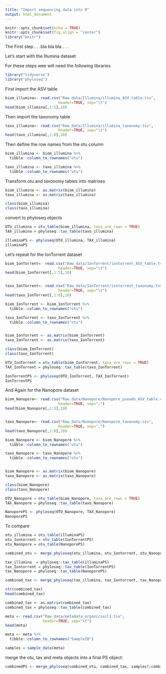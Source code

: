 ```yaml
---
title: "Import sequencing data into R"
output: html_document
---
```


```r
knitr::opts_chunk$set(echo = TRUE)
knitr::opts_chunk$set(fig.align = "center")
library("knitr")
```

The First step .
. .bla bla bla .
. .



Let's start with the Illumina dataset

For these steps wee will need the following libraries

```r
library("tidyverse")
library("phyloseq")
```

First import the ASV table

```r
biom_illumina<- read.csv("Raw_data/Illumina/illumina_ASV_table.tsv", 
                        header=TRUE, sep="\t")
head(biom_illumina[,1:5],10)

```

Then import the taxonomy table

```r
taxo_illumina<- read.csv("Raw_data/Illumina/illumina_taxonomy.tsv", 
                        header=TRUE, sep="\t")
head(taxo_illumina[,1:8],10)
```

Then define the row names from the otu column

```r
biom_illumina <- biom_illumina %>%
  tibble::column_to_rownames("otu") 

taxo_illumina <- taxo_illumina %>%
  tibble::column_to_rownames("otu") 
```

Transform otu and taxonomy tables into matrixes

```r
biom_illumina <- as.matrix(biom_illumina)
taxo_illumina <- as.matrix(taxo_illumina)

class(biom_illumina)
class(taxo_illumina) 
```

convert to phyloseq objects

```r
OTU_illumina = otu_table(biom_illumina, taxa_are_rows = TRUE)
TAX_illumina = phyloseq::tax_table(taxo_illumina)

illuminaPS <- phyloseq(OTU_illumina, TAX_illumina)
illuminaPS
```

Let's repeat for the IonTorrent dataset 

```r
biom_IonTorrent<- read.csv("Raw_data/IonTorrent/iontorrent_ASV_table.tsv", 
                        header=TRUE, sep="\t")
head(biom_IonTorrent[,1:5],10)


taxo_IonTorrent<- read.csv("Raw_data/IonTorrent/iontorrent_taxonomy.tsv", 
                        header=TRUE, sep="\t")
head(taxo_IonTorrent[,1:8],10)

biom_IonTorrent <- biom_IonTorrent %>%
  tibble::column_to_rownames("otu") 

taxo_IonTorrent <- taxo_IonTorrent %>%
  tibble::column_to_rownames("otu") 


biom_IonTorrent <- as.matrix(biom_IonTorrent)
taxo_IonTorrent <- as.matrix(taxo_IonTorrent)

class(biom_IonTorrent)
class(taxo_IonTorrent) 

OTU_IonTorrent = otu_table(biom_IonTorrent, taxa_are_rows = TRUE)
TAX_IonTorrent = phyloseq::tax_table(taxo_IonTorrent)

IonTorrentPS <- phyloseq(OTU_IonTorrent, TAX_IonTorrent)
IonTorrentPS
```

And Again for the Nanopore dataset 

```r
biom_Nanopore<- read.csv("Raw_data/Nanopore/Nanopore_pseudo_ASV_table.csv", 
                        header=TRUE, sep=";")
head(biom_Nanopore[,1:5],10)


taxo_Nanopore<- read.csv("Raw_data/Nanopore/Nanopore_taxonomy.csv", 
                        header=TRUE, sep=",")
head(taxo_Nanopore[,1:8],10)

biom_Nanopore <- biom_Nanopore %>%
  tibble::column_to_rownames("otu") 

taxo_Nanopore <- taxo_Nanopore %>%
  tibble::column_to_rownames("otu") 


biom_Nanopore <- as.matrix(biom_Nanopore)
taxo_Nanopore <- as.matrix(taxo_Nanopore)

class(biom_Nanopore)
class(taxo_Nanopore) 

OTU_Nanopore = otu_table(biom_Nanopore, taxa_are_rows = TRUE)
TAX_Nanopore = phyloseq::tax_table(taxo_Nanopore)

NanoporePS <- phyloseq(OTU_Nanopore, TAX_Nanopore)
NanoporePS
```

To compare 


```r
otu_illumina = otu_table(illuminaPS)
otu_Iontorrent = otu_table(IonTorrentPS)
otu_Nanopore = otu_table(NanoporePS)

combined_otu <- merge_phyloseq(otu_illumina, otu_Iontorrent, otu_Nanopore)
```


```r
tax_illumina  = phyloseq::tax_table(illuminaPS)
tax_Iontorrent = phyloseq::tax_table(IonTorrentPS)
tax_Nanopore = phyloseq::tax_table(NanoporePS)

combined_tax <- merge_phyloseq(tax_illumina, tax_Iontorrent, tax_Nanopore)

str(combined_tax)
head(combined_tax)

combined_tax <- as.matrix(combined_tax)
combined_tax = phyloseq::tax_table(combined_tax)
```

```r
meta <- read.csv("Raw_data/metadata_organicsoil1.tsv", 
                 header=TRUE, sep="\t")
head(meta)

meta <- meta %>% 
  tibble::column_to_rownames("SampleID")

samples = sample_data(meta)
```

merge the otu, tax and meta objects into a final PS object: 

```r
combinedPS <- merge_phyloseq(combined_otu, combined_tax, samples);combinedPS

```














